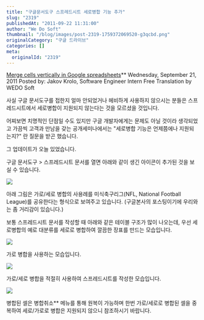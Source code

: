 ```yaml
---
title: "구글문서도구 스프레드시트 세로병합 기능 추가"
slug: "2319"
publishedAt: "2011-09-22 11:31:00"
author: "We Do Soft"
thumbnail: "/blog/images/post-2319-1759372069520-g3qcbd.png"
originalCategory: "구글 드라이브"
categories: []
meta:
  originalId: "2319"
---
```


[Merge cells vertically in Google spreadsheets](http://googledocs.blogspot.com/2011/09/merge-cells-vertically-in-google.html)**
Wednesday, September 21, 2011
Posted by: Jakov Krolo, Software Engineer Intern
Free Translation by WEDO Soft

사실 구글 문서도구를 접한지 얼마 안되었거나 헤비하게 사용하지 않으시는 분들은 스프레드시트에서 세로병합이 지원되지 않는다는 것을 모르셨을 것입니다. 

어찌보면 치명적인 단점일 수도 있지만 구글 개발자에게는 문제도 아닐 것이라 생각되었고 가끔씩 고객과 만남을 갖는 공개세미나에서는 "세로병합 기능은 언제쯤에나 지원되는지?" 란 질문을 받곤 했습니다.

그 업데이트가 오늘 있었습니다.

구글 문서도구 > 스프레드시트 문서를 열면 아래와 같이 생긴 아이콘이 추가된 것을 보실 수 있습니다.

[
![](http://1.bp.blogspot.com/-6JmatMF3tf0/TnqWxEmPqTI/AAAAAAAAAD4/iDYiJimTkcA/s1600/2011-09-22+%25EC%2598%25A4%25EC%25A0%2584+10-58-42.png)
](/blog/images/post-2319-1759372069520-g3qcbd.png)

아래 그림은 가로/세로 병합의 사용례를 미식축구리그(NFL, National Football League)를 공유한다는 형식으로 보여주고 있습니다. (구글본사의 포스팅이기에 우리와는 좀 거리감이 있습니다.)

보통 스프레드시트 문서를 작성할 때 아래와 같은 테이블 구조가 많이 나오는데, 우선 세로병합의 예로 대분류를 세로로 병합하여 깔끔한 장표를 만드는 모습입니다.

![](/blog/images/post-2319-1759372069565-qy6cf3.png)

가로 병합을 사용하는 모습입니다.

![](/blog/images/post-2319-1759372069646-3cf3e3.png)

가로/세로 병합을 적절히 사용하여 스프레드시트를 작성한 모습입니다.

![](/blog/images/post-2319-1759372069736-ibxsom.png)

병합된 셀은 병합취소** 메뉴를 통해 원복이 가능하며 한번 가로/세로로 병합된 셀을 중복하여 세로/가로로 병합은 지원되지 않으니 참조하시기 바랍니다.
